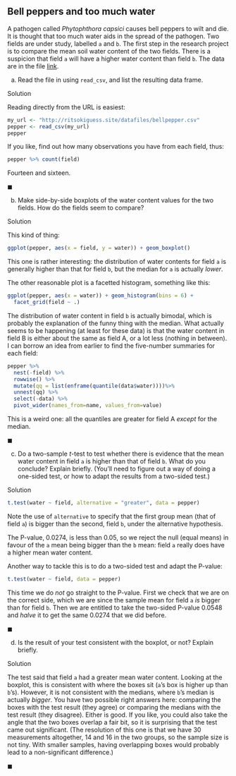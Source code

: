 ##  Bell peppers and too much water


 A pathogen called *Phytophthora capsici* causes bell
peppers to wilt and die. It is thought that too much water aids in the
spread of the pathogen. Two fields are under study, labelled
`a` and `b`. The first step in the research project is
to compare the mean soil  water content of the two fields.  There is
a suspicion that field `a` will have a higher water content
than field `b`. The data
are in the
file
[link](http://ritsokiguess.site/datafiles/bellpepper.csv).


(a) Read the file in using `read_csv`, and
list the resulting data frame.
 
Solution


Reading directly from the URL is easiest:
```r
my_url <- "http://ritsokiguess.site/datafiles/bellpepper.csv"
pepper <- read_csv(my_url)
pepper
```

     

If you like, find out how many observations you have from each field, thus:

```r
pepper %>% count(field)
```

 

Fourteen and sixteen.
 
$\blacksquare$

(b) Make side-by-side boxplots of the water content values for
the two fields. How do the fields seem to compare?
 
Solution


This kind of thing:
```r
ggplot(pepper, aes(x = field, y = water)) + geom_boxplot()
```

     

This one is rather interesting: the distribution of water contents for
field `a` is generally higher than that for field `b`,
but the median for `a` is actually *lower*.

The other reasonable plot is a facetted histogram, something like this:

```r
ggplot(pepper, aes(x = water)) + geom_histogram(bins = 6) +
  facet_grid(field ~ .)
```

 

The distribution of water content in field `b` is actually
bimodal, which is probably the explanation of the funny thing with the
median. What actually seems to be happening (at least for these data)
is that the water content in field B is either about the same as field
A, or a lot less (nothing in between).  I can borrow an idea from
earlier to find the five-number summaries for each field:

```r
pepper %>%
  nest(-field) %>%
  rowwise() %>% 
  mutate(qq = list(enframe(quantile(data$water))))%>%
  unnest(qq) %>%
  select(-data) %>% 
  pivot_wider(names_from=name, values_from=value)
```

 

This is a weird one: all the quantiles are greater for field A
*except* for the median.
 
$\blacksquare$

(c) Do a two-sample $t$-test to test whether there is evidence
that the mean water
content in field `a` is higher than that of field
`b`. What do you conclude? Explain briefly. (You'll need to
figure out a way of doing a one-sided test, or how to adapt the
results from a two-sided test.)
 
Solution


```r
t.test(water ~ field, alternative = "greater", data = pepper)
```

     

Note the use of `alternative` to specify that the first group
mean (that of field `a`) is bigger than the second, field
`b`, under the alternative hypothesis.

The P-value, 0.0274, is less than 0.05, so we reject the null (equal
means) in favour of the `a` mean being bigger than the
`b` mean: field `a` really does have a higher mean water
content. 

Another way to tackle this is to do a two-sided test and adapt the P-value:

```r
t.test(water ~ field, data = pepper)
```

 

This time we do *not* go straight to the P-value. First we check
that we are on the correct side, which we are since the sample mean
for field `a` *is* bigger than for field `b`. Then we are
entitled to take the two-sided P-value 0.0548 and *halve* it to
get the same 0.0274 that we did before.
 
$\blacksquare$

(d) Is the result of your test consistent with the boxplot, or
not? Explain briefly.
 
Solution


The test said that field `a` had a greater mean water
content. Looking at the boxplot, this is consistent with where the
boxes sit (`a`'s box is higher up than
`b`'s). However, it is not consistent with the medians,
where `b`'s median is actually *bigger*.
You have two possible right answers here: comparing the boxes with
the test result (they agree) or comparing the medians with the
test result (they disagree). Either is good. If you like, you
could also take the angle that the two boxes overlap a fair bit,
so it is surprising that the test came out significant. (The
resolution of this one is that we have 30 measurements altogether,
14 and 16 in the two groups, so the sample size is not tiny. With
smaller samples, having overlapping boxes would probably lead to a
non-significant difference.) 
 

$\blacksquare$


